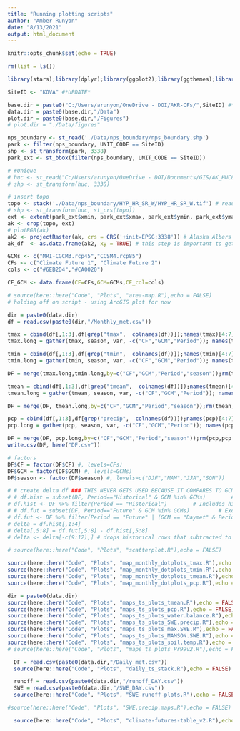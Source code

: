 ```yaml
---
title: "Running plotting scripts"
author: "Amber Runyon"
date: "8/13/2021"
output: html_document
---
```


```r
knitr::opts_chunk$set(echo = TRUE)
```

```r
rm(list = ls())

library(stars);library(dplyr);library(ggplot2);library(ggthemes);library(viridis);library(here);library(ggrepel);library(rlang);library(units); library(tidyr); library(lemon);library(ggpubr);library(gridExtra);library(grid); library(gtable); library(lubridate);library(terra);library(raster)

SiteID <- "KOVA" #*UPDATE*

base.dir = paste0("C:/Users/arunyon/OneDrive - DOI/AKR-CFs/",SiteID) #*UPDATE*
data.dir = paste0(base.dir,"/Data")
plot.dir = paste0(base.dir,"/Figures")
# plot.dir = "./Data/figures"

nps_boundary <- st_read('./Data/nps_boundary/nps_boundary.shp')
park <- filter(nps_boundary, UNIT_CODE == SiteID)
shp <- st_transform(park, 3338)
park_ext <- st_bbox(filter(nps_boundary, UNIT_CODE == SiteID))

# #Unique
# huc <- st_read("C:/Users/arunyon/OneDrive - DOI/Documents/GIS/AK_HUC8/Kachemak_Tuxedni.shp")
# shp <- st_transform(huc, 3338)

# insert topo
topo <- stack('./Data/nps_boundary/HYP_HR_SR_W/HYP_HR_SR_W.tif') # read in as stack so can see RBG layers
# shp <- st_transform(huc, st_crs(topo))
ext <- extent(park_ext$xmin, park_ext$xmax, park_ext$ymin, park_ext$ymax) # extent defined by lat/long
ak <- crop(topo, ext)
# plotRGB(ak)
ak2 <- projectRaster(ak, crs = CRS('+init=EPSG:3338')) # Alaska Albers 
ak_df  <- as.data.frame(ak2, xy = TRUE) # this step is important to get it to plot in ggplot

GCMs <- c("MRI-CGCM3.rcp45","CCSM4.rcp85")
CFs <- c("Climate Future 1", "Climate Future 2")
cols <- c("#6EB2D4","#CA0020")

CF_GCM <- data.frame(CF=CFs,GCM=GCMs,CF_col=cols)
```

```r
# source(here::here("Code", "Plots", "area-map.R"),echo = FALSE)
# holding off on script - using ArcGIS plot for now
```

```r
dir = paste0(data.dir)
df = read.csv(paste0(dir,"/Monthly_met.csv"))

tmax = cbind(df[,1:3],df[grep("tmax",  colnames(df))]);names(tmax)[4:7] = gsub("\\..*","",names(tmax[,4:7]))
tmax.long = gather(tmax, season, var, -c("CF","GCM","Period")); names(tmax.long)[5]="tmax"

tmin = cbind(df[,1:3],df[grep("tmin",  colnames(df))]);names(tmin)[4:7] = gsub("\\..*","",names(tmin[,4:7]))
tmin.long = gather(tmin, season, var, -c("CF","GCM","Period")); names(tmin.long)[5]="tmin"

DF = merge(tmax.long,tmin.long,by=c("CF","GCM","Period","season"));rm(tmax,tmax.long,tmin,tmin.long)

tmean = cbind(df[,1:3],df[grep("tmean",  colnames(df))]);names(tmean)[4:7] = gsub("\\..*","",names(tmean[,4:7]))
tmean.long = gather(tmean, season, var, -c("CF","GCM","Period")); names(tmean.long)[5]="tmean"

DF = merge(DF, tmean.long,by=c("CF","GCM","Period","season"));rm(tmean,tmean.long)

pcp = cbind(df[,1:3],df[grep("precip",  colnames(df))]);names(pcp)[4:7] = gsub("\\..*","",names(pcp[,4:7]))
pcp.long = gather(pcp, season, var, -c("CF","GCM","Period")); names(pcp.long)[5]="pcp"

DF = merge(DF, pcp.long,by=c("CF","GCM","Period","season"));rm(pcp,pcp.long)
write.csv(DF, here("DF.csv"))

# factors
DF$CF = factor(DF$CF) #, levels=CFs)
DF$GCM = factor(DF$GCM) #, levels=GCMs)
DF$season <- factor(DF$season) #, levels=c("DJF","MAM","JJA","SON"))

# # create delta df ### THIS NEVER GETS USED BECAUSE IT COMPARES TO GCM HIS INSTEAD OF DAYMET
# # df.hist = subset(DF, Period=="Historical" & GCM %in% GCMs)        # Excludes historical rows
# df.hist <- DF %>% filter(Period == "Historical")        # Includes historical rows
# # df.fut = subset(DF, Period=="Future" & GCM %in% GCMs)         # Excludes historical rows
# df.fut <- DF %>% filter(Period == "Future" | (GCM == "Daymet" & Period == "Historical"))      # Includes historical rows
# delta = df.hist[,1:4]
# delta[,5:8] = df.fut[,5:8] - df.hist[,5:8]
# delta <- delta[-c(9:12),] # drops historical rows that subtracted to '0'

# source(here::here("Code", "Plots", "scatterplot.R"),echo = FALSE) 
```

```r

source(here::here("Code", "Plots", "map_monthly_dotplots_tmax.R"),echo = FALSE)
source(here::here("Code", "Plots", "map_monthly_dotplots_tmin.R"),echo = FALSE)
source(here::here("Code", "Plots", "map_monthly_dotplots_tmean.R"),echo = FALSE)
source(here::here("Code", "Plots", "map_monthly_dotplots_pcp.R"),echo = FALSE)

```

```r
dir = paste0(data.dir)
source(here::here("Code", "Plots", "maps_ts_plots_tmean.R"),echo = FALSE)
source(here::here("Code", "Plots", "maps_ts_plots_pcp.R"),echo = FALSE)
source(here::here("Code", "Plots", "maps_ts_plots_water.balance.R"),echo = FALSE)
source(here::here("Code", "Plots", "maps_ts_plots_SWE.precip.R"),echo = FALSE)
source(here::here("Code", "Plots", "maps_ts_plots_max.SWE.R"),echo = FALSE)
source(here::here("Code", "Plots", "maps_ts_plots_MAMSON.SWE.R"),echo = FALSE)
source(here::here("Code", "Plots", "maps_ts_plots_soil.temp.R"),echo = FALSE)
# source(here::here("Code", "Plots", "maps_ts_plots_Pr99v2.R"),echo = FALSE) # not running for AK for now - takes very long to run and can get similar info from northern climate reports

```

``` r
  DF = read.csv(paste0(data.dir,"/Daily_met.csv"))
  source(here::here("Code", "Plots", "daily_ts_stack.R"),echo = FALSE)

```

```r
  runoff = read.csv(paste0(data.dir,"/runoff_DAY.csv"))
  SWE = read.csv(paste0(data.dir,"/SWE_DAY.csv"))
  source(here::here("Code", "Plots", "SWE-runoff-plots.R"),echo = FALSE)

```

```r
#source(here::here("Code", "Plots", "SWE.precip.maps.R"),echo = FALSE)
```

```r
  source(here::here("Code", "Plots", "climate-futures-table_v2.R"),echo = FALSE)
```

